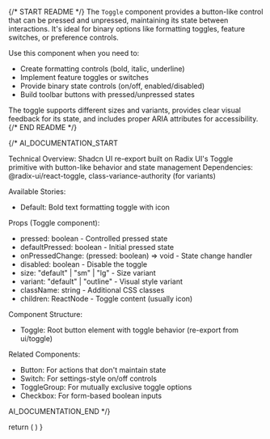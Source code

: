 
{/* START README */}
The `Toggle` component provides a button-like control that can be pressed and unpressed, maintaining its state between interactions. It's ideal for binary options like formatting toggles, feature switches, or preference controls.

Use this component when you need to:

- Create formatting controls (bold, italic, underline)
- Implement feature toggles or switches
- Provide binary state controls (on/off, enabled/disabled)
- Build toolbar buttons with pressed/unpressed states

The toggle supports different sizes and variants, provides clear visual feedback for its state, and includes proper ARIA attributes for accessibility.
{/* END README */}

{/*
AI_DOCUMENTATION_START

Technical Overview: Shadcn UI re-export built on Radix UI's Toggle primitive with button-like behavior and state management
Dependencies: @radix-ui/react-toggle, class-variance-authority (for variants)

Available Stories:

- Default: Bold text formatting toggle with icon

Props (Toggle component):

- pressed: boolean - Controlled pressed state
- defaultPressed: boolean - Initial pressed state
- onPressedChange: (pressed: boolean) => void - State change handler
- disabled: boolean - Disable the toggle
- size: "default" | "sm" | "lg" - Size variant
- variant: "default" | "outline" - Visual style variant
- className: string - Additional CSS classes
- children: ReactNode - Toggle content (usually icon)

Component Structure:

- Toggle: Root button element with toggle behavior (re-export from ui/toggle)

Related Components:

- Button: For actions that don't maintain state
- Switch: For settings-style on/off controls
- ToggleGroup: For mutually exclusive toggle options
- Checkbox: For form-based boolean inputs

AI_DOCUMENTATION_END
*/}

  return (
    <Toggle aria-label="Toggle italic">
      <Bold className="h-4 w-4" />
    </Toggle>
  )
}
